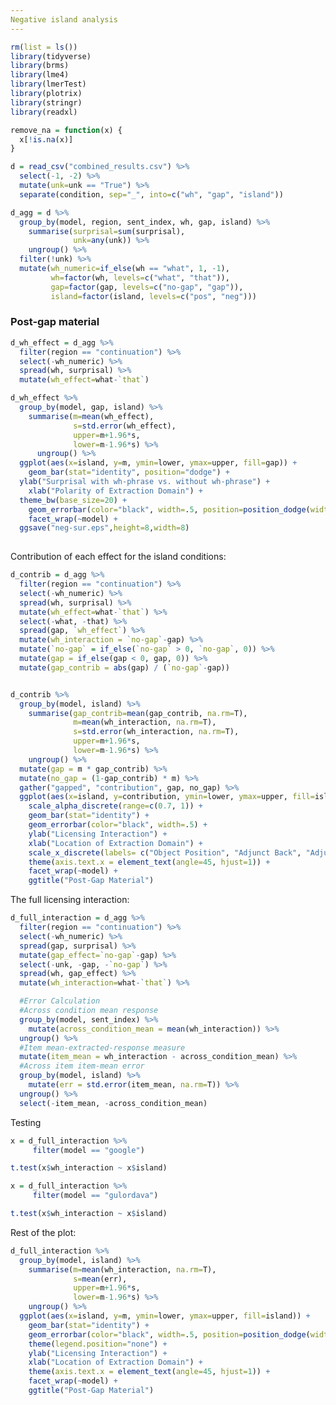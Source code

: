 ```yaml
---
Negative island analysis
---
```

```r
rm(list = ls())
library(tidyverse)
library(brms)
library(lme4)
library(lmerTest)
library(plotrix)
library(stringr)
library(readxl)

remove_na = function(x) {
  x[!is.na(x)]
}

d = read_csv("combined_results.csv") %>%
  select(-1, -2) %>%
  mutate(unk=unk == "True") %>%
  separate(condition, sep="_", into=c("wh", "gap", "island"))

d_agg = d %>% 
  group_by(model, region, sent_index, wh, gap, island) %>% 
    summarise(surprisal=sum(surprisal),
              unk=any(unk)) %>%
    ungroup() %>% 
  filter(!unk) %>%
  mutate(wh_numeric=if_else(wh == "what", 1, -1),
         wh=factor(wh, levels=c("what", "that")),
         gap=factor(gap, levels=c("no-gap", "gap")),
         island=factor(island, levels=c("pos", "neg")))


```





### Post-gap material

```r
d_wh_effect = d_agg %>%
  filter(region == "continuation") %>%
  select(-wh_numeric) %>%
  spread(wh, surprisal) %>%
  mutate(wh_effect=what-`that`) 

d_wh_effect %>% 
  group_by(model, gap, island) %>%
    summarise(m=mean(wh_effect),
              s=std.error(wh_effect),
              upper=m+1.96*s,
              lower=m-1.96*s) %>%
      ungroup() %>%
  ggplot(aes(x=island, y=m, ymin=lower, ymax=upper, fill=gap)) +
    geom_bar(stat="identity", position="dodge") +
  ylab("Surprisal with wh-phrase vs. without wh-phrase") +
    xlab("Polarity of Extraction Domain") +
  theme_bw(base_size=20) + 
    geom_errorbar(color="black", width=.5, position=position_dodge(width=.9)) +
    facet_wrap(~model) +
  ggsave("neg-sur.eps",height=8,width=8)
  
```


Contribution of each effect for the island conditions:

```r
d_contrib = d_agg %>%
  filter(region == "continuation") %>%
  select(-wh_numeric) %>%
  spread(wh, surprisal) %>%
  mutate(wh_effect=what-`that`) %>%
  select(-what, -that) %>%
  spread(gap, `wh_effect`) %>%
  mutate(wh_interaction = `no-gap`-gap) %>%
  mutate(`no-gap` = if_else(`no-gap` > 0, `no-gap`, 0)) %>%
  mutate(gap = if_else(gap < 0, gap, 0)) %>%
  mutate(gap_contrib = abs(gap) / (`no-gap`-gap))


d_contrib %>%
  group_by(model, island) %>%
    summarise(gap_contrib=mean(gap_contrib, na.rm=T),
              m=mean(wh_interaction, na.rm=T),
              s=std.error(wh_interaction, na.rm=T),
              upper=m+1.96*s,
              lower=m-1.96*s) %>%
    ungroup() %>%
  mutate(gap = m * gap_contrib) %>%
  mutate(no_gap = (1-gap_contrib) * m) %>%
  gather("gapped", "contribution", gap, no_gap) %>%
  ggplot(aes(x=island, y=contribution, ymin=lower, ymax=upper, fill=island, alpha=factor(gapped))) +
    scale_alpha_discrete(range=c(0.7, 1)) +
    geom_bar(stat="identity") +
    geom_errorbar(color="black", width=.5) +
    ylab("Licensing Interaction") +
    xlab("Location of Extraction Domain") +
    scale_x_discrete(labels= c("Object Position", "Adjunct Back", "Adjunct Front")) +
    theme(axis.text.x = element_text(angle=45, hjust=1)) +
    facet_wrap(~model) +
    ggtitle("Post-Gap Material")

```

The full licensing interaction:

```r
d_full_interaction = d_agg %>%
  filter(region == "continuation") %>%
  select(-wh_numeric) %>%
  spread(gap, surprisal) %>%
  mutate(gap_effect=`no-gap`-gap) %>%
  select(-unk, -gap, -`no-gap`) %>%
  spread(wh, gap_effect) %>%
  mutate(wh_interaction=what-`that`) %>%

  #Error Calculation
  #Across condition mean response
  group_by(model, sent_index) %>%
    mutate(across_condition_mean = mean(wh_interaction)) %>%
  ungroup() %>%
  #Item mean-extracted-response measure
  mutate(item_mean = wh_interaction - across_condition_mean) %>%
  #Across item item-mean error
  group_by(model, island) %>%
    mutate(err = std.error(item_mean, na.rm=T)) %>%
  ungroup() %>%
  select(-item_mean, -across_condition_mean)

```

Testing

```R
x = d_full_interaction %>% 
     filter(model == "google")

t.test(x$wh_interaction ~ x$island)

x = d_full_interaction %>% 
     filter(model == "gulordava")

t.test(x$wh_interaction ~ x$island)
```

Rest of the plot:

```R

d_full_interaction %>%
  group_by(model, island) %>%
    summarise(m=mean(wh_interaction, na.rm=T),
              s=mean(err),
              upper=m+1.96*s,
              lower=m-1.96*s) %>%
    ungroup() %>%
  ggplot(aes(x=island, y=m, ymin=lower, ymax=upper, fill=island)) +
    geom_bar(stat="identity") +
    geom_errorbar(color="black", width=.5, position=position_dodge(width=.9)) +
    theme(legend.position="none") +
    ylab("Licensing Interaction") +
    xlab("Location of Extraction Domain") +
    theme(axis.text.x = element_text(angle=45, hjust=1)) +
    facet_wrap(~model) +
    ggtitle("Post-Gap Material")
```

